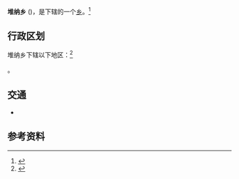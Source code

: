{{中国乡级行政区
|景观照片文件名 = File:Tuna_Village_in_Yatung,_Tibet_c._1904.jpg
|景观照片描述 = 1904年的堆納
|汉语拼音 = 
|其他语言 = 
|其他语言名称 = 
|旧称 = 
|地名出处 = 
|位置图文件名 = 
|位置图描述 = 
|自定义图片= 
|建置时间 = 
|政府驻地 = 
|毗邻 = 
|总面积 = 
|总人口 = 
|总人口年份 = 
|户籍人口 = 
|户籍人口年份 = 
|常住人口 = 
|常住人口年份 = 
|人口密度 = 
|GDP = 
|GDP年份 = 
|邮政编码 = 
|电话区号 = 892
|官方网站 = 
|网站名称 = 
|54/23/34/201/000}}

'''堆纳乡''' ({{bo|z=དུད་སྣ|w=dud sna|t=düna}})，是{{PRC admin/fullname|54/23/34/201/000|3}}下辖的一个[[乡级行政区|乡]]。<ref>{{PRC admin/ref sgc|{{PRC admin/parent|54/23/34/201/000}}}}</ref>

== 行政区划 ==
堆纳乡下辖以下地区：<ref>{{PRC admin/ref sgc|54/23/34/201/000}}</ref>

{{PRC admin/children|54/23/34/201/000}}。

== 交通 ==
* {{中国国道名|562}}

== 参考资料 ==
{{reflist}}

{{PRC admin/navcat|54/23/34/201/000}}
